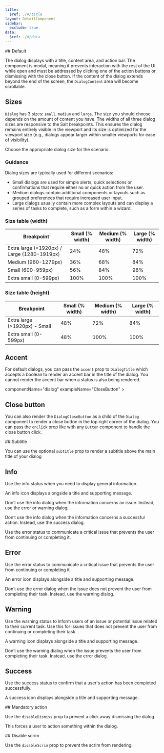 ```yaml
---
title:
  $ref: ./#/title
layout: DetailComponent
sidebar:
  exclude: true
data:
  $ref: ./#/data
---
```


<LivePreviewControls>
<LivePreview componentName="dialog" exampleName="Default" >
## Default

The dialog displays with a title, content area, and action bar. The component is modal, meaning it prevents interaction with the rest of the UI while open and must be addressed by clicking one of the action buttons or dismissing with the close button. If the content of the dialog extends beyond the end of the screen, the `DialogContent` area will become scrollable.

</LivePreview>

<LivePreview componentName="dialog" exampleName="Sizes" >

## Sizes

`Dialog` has 3 sizes: `small`, `medium` and `large`. The size you should choose depends on the amount of content you have. The widths of all three dialog sizes are responsive to the Salt breakpoints. This ensures the dialog remains entirely visible in the viewport and its size is optimized for the viewport size (e.g., dialogs appear larger within smaller viewports for ease of visibility).

Choose the appropriate dialog size for the scenario.

### Guidance

Dialog sizes are typically used for different scenarios:

- Small dialogs are used for simple alerts, quick selections or confirmations that require either no or quick action from the user.
- Medium dialogs contain additional components or layouts such as grouped preferences that require increased user input.
- Large dialogs usually contain more complex layouts and can display a series of tasks to complete, such as a form within a wizard.

### Size table (width)

| **Breakpoint**                              | **Small (% width)** | **Medium (% width)** | **Large (% width)** |
| ------------------------------------------- | ------------------- | -------------------- | ------------------- |
| Extra large (>1920px) / Large (1280-1919px) | 24%                 | 48%                  | 72%                 |
| Medium (960-1279px)                         | 36%                 | 68%                  | 84%                 |
| Small (600-959px)                           | 56%                 | 84%                  | 96%                 |
| Extra small (0-599px)                       | 100%                | 100%                 | 100%                |

### Size table (height)

| **Breakpoint**                | **Small (% width)** | **Medium (% width)** | **Large (% width)** |
| ----------------------------- | ------------------- | -------------------- | ------------------- |
| Extra large (>1920px) - Small | 48%                 | 72%                  | 84%                 |
| Extra small (0-599px)         | 48%                 | 100%                 | 100%                |

</LivePreview>

<LivePreview componentName="dialog" exampleName="WithoutAccent" >

## Accent

For default dialogs, you can pass the `accent` prop to `DialogTitle` which accepts a boolean to render an accent bar in the title of the dialog. You cannot render the accent bar when a status is also being rendered.

</LivePreview>

<LivePreview componentName="dialog" exampleName="CloseButton" >

componentName="dialog" exampleName="CloseButton" >
  
## Close button

You can also render the `DialogCloseButton` as a child of the `Dialog` component to render a close button in the top right corner of the dialog. You can pass the `onClick` prop like with any `Button` component to handle the close button click.

</LivePreview>

<LivePreview componentName="dialog" exampleName="Subtitle" >
## Subtitle

You can use the optional `subtitle` prop to render a subtitle above the main title of your dialog

</LivePreview>

<LivePreview componentName="dialog" exampleName="Info" >

## Info

Use the info status when you need to display general information.

An info icon displays alongside a title and supporting message.

Don’t use the info dialog when the information concerns an issue. Instead, use the error or warning dialog.

Don’t use the info dialog when the information concerns a successful action. Instead, use the success dialog.

Use the error status to communicate a critical issue that prevents the user from continuing or completing it.

<LivePreview componentName="dialog" exampleName="Error" >

## Error

Use the error status to communicate a critical issue that prevents the user from continuing or completing it.

An error icon displays alongside a title and supporting message.

Don’t use the error dialog when the issue does not prevent the user from completing their task. Instead, use the warning dialog.

</LivePreview>

<LivePreview componentName="dialog" exampleName="Warning" >

## Warning

Use the warning status to inform users of an issue or potential issue related to their current task. Use this for issues that does not prevent the user from continuing or completing their task.

A warning icon displays alongside a title and supporting message.

Don’t use the warning dialog when the issue prevents the user from completing their task. Instead, use the error dialog.

</LivePreview>

<LivePreview componentName="dialog" exampleName="Success" >

## Success

Use the success status to confirm that a user's action has been completed successfully.

A success icon displays alongside a title and supporting message.

</LivePreview>

<LivePreview componentName="dialog" exampleName="MandatoryAction" >
## Mandatory action

Use the `disableDismiss` prop to prevent a click away dismissing the dialog.

This forces a user to action something within the dialog.


</LivePreview>

<LivePreview componentName="dialog" exampleName="DisableScrim" >
## Disable scrim

Use the `disableScrim` prop to prevent the scrim from rendering.

</LivePreview>
</LivePreviewControls>
